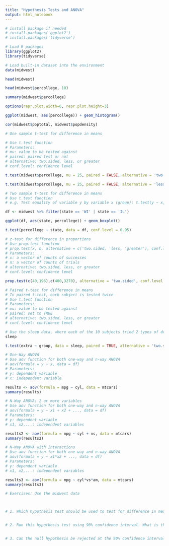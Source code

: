 ---
title: "Hypothesis Tests and ANOVA"
output: html_notebook
---

```{r}
# install package if needed 
# install.packages('ggplot2')
# install.packages('tidyverse')
```

```{r}
# Load R packages
library(ggplot2)
library(tidyverse)

```

```{r}
# Load built-in dataset into the environment
data(midwest)
```

```{r}
head(midwest)

```

```{r}
head(midwest$percollege, 10)

summary(midwest$percollege)

options(repr.plot.width=6, repr.plot.height=3)

ggplot(midwest, aes(percollege)) + geom_histogram()

```

```{r}
cor(midwest$poptotal, midwest$popdensity)

```

```{r}
# One sample t-test for difference in means

# Use t.test function
# Parameters:
# mu: value to be tested against
# paired: paired test or not
# alternative: two.sided, less, or greater
# conf.level: confidence level

t.test(midwest$percollege, mu = 25, paired = FALSE, alternative = 'two.sided', conf.level = 0.95)

t.test(midwest$percollege, mu = 25, paired = FALSE, alternative = 'less', conf.level = 0.95)

```

```{r}
# Two sample t-test for difference in means
# Use t.test function
# e.g. Test equality of variable y by variable x (group): t.test(y ~ x, data = df)

df <- midwest %>% filter(state == 'WI' | state == 'IL')

ggplot(df, aes(state, percollege)) + geom_boxplot()

t.test(percollege ~ state, data = df, conf.level = 0.95)


```

```{r}
# z-test for difference in proportions
# Use prop.test function
# prop.test(x, n, alternative = c('two.sided, 'less, 'greater'), conf.level = 0.95)
# Parameters:
# x: a vector of counts of successes
# n: a vector of counts of trials
# alternative: two.sided, less, or greater
# conf.level: confidence level

prop.test(c(40,196),c(400,3270), alternative = 'two.sided', conf.level = 0.95)


```

```{r}
# Paired t-test for difference in means
# In paired t-test, each subject is tested twice
# Use t.test function
# Parameters:
# mu: value to be tested against
# paired: set to TRUE
# alternative: two.sided, less, or greater
# conf.level: confidence level

# Use the sleep data, where each of the 10 subjects tried 2 types of drugs and the effect (extra) was measured 
sleep

t.test(extra ~ group, data = sleep, paired = TRUE, alternative = 'two.sided', conf.level = 0.95)

```


```{r}
# One-Way ANOVA
# Use aov function for both one-way and n-way ANOVA
# aov(formula = y ~ x, data = df)
# Parameters:
# y: dependent variable
# x: independent variable

results <- aov(formula = mpg ~ cyl, data = mtcars)
summary(results)


```

```{r}
# N-Way ANOVA: 2 or more variables
# Use aov function for both one-way and n-way ANOVA
# aov(formula = y ~ x1 + x2 + ..., data = df)
# Parameters:
# y: dependent variable
# x1, x2,...: independent variables

results2 <- aov(formula = mpg ~ cyl + vs, data = mtcars)
summary(results2)


```

```{r}
# N-Way ANOVA with Interactions
# Use aov function for both one-way and n-way ANOVA
# aov(formula = y ~ x1*x2 + ..., data = df)
# Parameters:
# y: dependent variable
# x1, x2,...: independent variables

results3 <- aov(formula = mpg ~ cyl*vs*am, data = mtcars)
summary(results3)

```


```{r}
# Exercises: Use the midwest data



# 1. Which hypothesis test should be used to test for difference in means in popdensity for Michigan and Ohio?


# 2. Run this hypothesis test using 90% confidence interval. What is the p-value? 


# 3. Can the null hypothesis be rejected at the 90% confidence interval?



```

